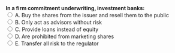 ::: {.question-block}
<form onsubmit="event.preventDefault(); checkAnswer('module1_mcq_q32')" data-correct-answer="A"> 
  <strong style="display: block;">In a firm commitment underwriting, investment banks:</strong> 
  <label><input type="radio" name="module1_mcq_q32" value="A"> A. Buy the shares from the issuer and resell them to the public</label><br>
  <label><input type="radio" name="module1_mcq_q32" value="B"> B. Only act as advisors without risk</label><br>
  <label><input type="radio" name="module1_mcq_q32" value="C"> C. Provide loans instead of equity</label><br>
  <label><input type="radio" name="module1_mcq_q32" value="D"> D. Are prohibited from marketing shares</label><br>
  <label><input type="radio" name="module1_mcq_q32" value="E"> E. Transfer all risk to the regulator</label><br>
</form> 

<div id="feedback-module1_mcq_q32" class="feedback" data-status="" style="display:none;"> 
✅ Correct: A. In firm commitment underwriting, the bank assumes the risk by buying and reselling shares. 
</div> 
:::
